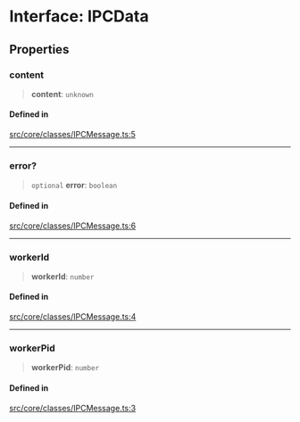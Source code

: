 # Interface: IPCData

## Properties

### content

> **content**: `unknown`

#### Defined in

[src/core/classes/IPCMessage.ts:5](https://github.com/devdimer/cordium.js/blob/06472310c5bbe29a93ef738128bd60352268a62b/src/core/classes/IPCMessage.ts#L5)

***

### error?

> `optional` **error**: `boolean`

#### Defined in

[src/core/classes/IPCMessage.ts:6](https://github.com/devdimer/cordium.js/blob/06472310c5bbe29a93ef738128bd60352268a62b/src/core/classes/IPCMessage.ts#L6)

***

### workerId

> **workerId**: `number`

#### Defined in

[src/core/classes/IPCMessage.ts:4](https://github.com/devdimer/cordium.js/blob/06472310c5bbe29a93ef738128bd60352268a62b/src/core/classes/IPCMessage.ts#L4)

***

### workerPid

> **workerPid**: `number`

#### Defined in

[src/core/classes/IPCMessage.ts:3](https://github.com/devdimer/cordium.js/blob/06472310c5bbe29a93ef738128bd60352268a62b/src/core/classes/IPCMessage.ts#L3)
